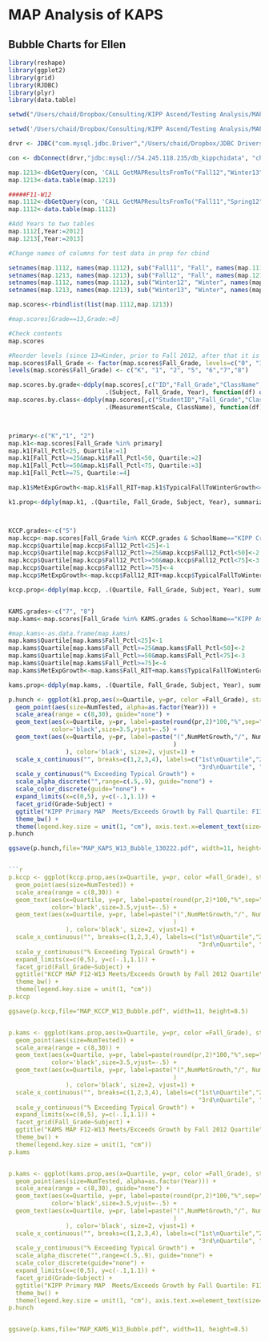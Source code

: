 MAP Analysis of KAPS 
========================================================

Bubble Charts for Ellen
------------------------------------------------------------------------------

```r
library(reshape)
library(ggplot2)
library(grid)
library(RJDBC)
library(plyr)
library(data.table)

setwd("/Users/chaid/Dropbox/Consulting/KIPP Ascend/Testing Analysis/MAP/Analysis/KAP")

```
```r

setwd('/Users/chaid/Dropbox/Consulting/KIPP Ascend/Testing Analysis/MAP/Analysis')

drvr <- JDBC("com.mysql.jdbc.Driver","/Users/chaid/Dropbox/JDBC Drivers/mysql-connector-java-5.0.8/mysql-connector-java-5.0.8-bin.jar","")

con <- dbConnect(drvr,"jdbc:mysql://54.245.118.235/db_kippchidata", "chaid", "haiKIPP1" )

```

```r



map.1213<-dbGetQuery(con, 'CALL GetMAPResultsFromTo("Fall12","Winter13");')
map.1213<-data.table(map.1213)

#####F11-W12
map.1112<-dbGetQuery(con, 'CALL GetMAPResultsFromTo("Fall11","Spring12");')
map.1112<-data.table(map.1112)

#Add Years to two tables
map.1112[,Year:=2012]
map.1213[,Year:=2013]

#Change names of columns for test data in prep for cbind

setnames(map.1112, names(map.1112), sub("Fall11", "Fall", names(map.1112)))
setnames(map.1213, names(map.1213), sub("Fall12", "Fall", names(map.1213)))
setnames(map.1112, names(map.1112), sub("Winter12", "Winter", names(map.1112)))
setnames(map.1213, names(map.1213), sub("Winter13", "Winter", names(map.1213)))

map.scores<-rbindlist(list(map.1112,map.1213))

#map.scores[Grade==13,Grade:=0]

#Check contents
map.scores

#Reorder levels (since 13=Kinder, prior to Fall 2012, after that it is Kinder=0) and rename
map.scores$Fall_Grade <- factor(map.scores$Fall_Grade, levels=c("0", "1","2", "5", "6","7","8"))
levels(map.scores$Fall_Grade) <- c("K", "1", "2", "5", "6","7","8")

map.scores.by.grade<-ddply(map.scores[,c("ID","Fall_Grade","ClassName","Subject","Fall_RIT", "Winter_RIT","TypicalFallToWinterGrowth", "Year"), with=FALSE],
                           .(Subject, Fall_Grade, Year), function(df) orderid(df,df$Fall_RIT))
map.scores.by.class<-ddply(map.scores[,c("StudentID","Fall_Grade","ClassName","MeasurementScale","RIT_Fall", "RIT_Winter", "TypicalFallToWinterGrowth"), with=FALSE],
                           .(MeasurementScale, ClassName), function(df) orderid(df,df$RIT_Fall))



primary<-c("K","1", "2")
map.k1<-map.scores[Fall_Grade %in% primary]
map.k1[Fall_Pctl<25, Quartile:=1]
map.k1[Fall_Pctl>=25&map.k1$Fall_Pctl<50, Quartile:=2]
map.k1[Fall_Pctl>=50&map.k1$Fall_Pctl<75, Quartile:=3]
map.k1[Fall_Pctl>=75, Quartile:=4]

map.k1$MetExpGrowth<-map.k1$Fall_RIT+map.k1$TypicalFallToWinterGrowth<=map.k1$Winter_RIT

k1.prop<-ddply(map.k1, .(Quartile, Fall_Grade, Subject, Year), summarize, pr= sum(MetExpGrowth)/length(MetExpGrowth), NumTested=length(MetExpGrowth), NumMetGrowth=sum(MetExpGrowth))



KCCP.grades<-c("5")
map.kccp<-map.scores[Fall_Grade %in% KCCP.grades & SchoolName=="KIPP Create Middle School"]
map.kccp$Quartile[map.kccp$Fall12_Pctl<25]<-1
map.kccp$Quartile[map.kccp$Fall12_Pctl>=25&map.kccp$Fall12_Pctl<50]<-2
map.kccp$Quartile[map.kccp$Fall12_Pctl>=50&map.kccp$Fall12_Pctl<75]<-3
map.kccp$Quartile[map.kccp$Fall12_Pctl>=75]<-4
map.kccp$MetExpGrowth<-map.kccp$Fall12_RIT+map.kccp$TypicalFallToWinterGrowth<=map.kccp$Winter13_RIT

kccp.prop<-ddply(map.kccp, .(Quartile, Fall_Grade, Subject, Year), summarize, pr= sum(MetExpGrowth)/length(MetExpGrowth), NumTested=length(MetExpGrowth), NumMetGrowth=sum(MetExpGrowth))


KAMS.grades<-c("7", "8")
map.kams<-map.scores[Fall_Grade %in% KAMS.grades & SchoolName=="KIPP Ascend Middle School"]

#map.kams<-as.data.frame(map.kams)
map.kams$Quartile[map.kams$Fall_Pctl<25]<-1
map.kams$Quartile[map.kams$Fall_Pctl>=25&map.kams$Fall_Pctl<50]<-2
map.kams$Quartile[map.kams$Fall_Pctl>=50&map.kams$Fall_Pctl<75]<-3
map.kams$Quartile[map.kams$Fall_Pctl>=75]<-4
map.kams$MetExpGrowth<-map.kams$Fall_RIT+map.kams$TypicalFallToWinterGrowth<=map.kams$Winter_RIT

kams.prop<-ddply(map.kams, .(Quartile, Fall_Grade, Subject, Year), summarize, pr= sum(MetExpGrowth)/length(MetExpGrowth), NumTested=length(MetExpGrowth), NumMetGrowth=sum(MetExpGrowth))

```

```r
p.hunch <- ggplot(k1.prop,aes(x=Quartile, y=pr, color =Fall_Grade), stat="identity") +
  geom_point(aes(size=NumTested, alpha=as.factor(Year))) + 
  scale_area(range = c(8,30), guide="none") + 
  geom_text(aes(x=Quartile, y=pr, label=paste(round(pr,2)*100,"%",sep=""), group=Fall_Grade),
            color='black',size=3.5,vjust=-.5) + 
  geom_text(aes(x=Quartile, y=pr, label=paste("(",NumMetGrowth,"/", NumTested,")",sep=''
                                              )
                ), color='black', size=2, vjust=1) + 
  scale_x_continuous("", breaks=c(1,2,3,4), labels=c("1st\nQuartile","2nd\nQuartile",
                                                     "3rd\nQuartile", "4th\nQuartile")) +
  scale_y_continuous("% Exceeding Typical Growth") +
  scale_alpha_discrete("",range=c(.5,.9), guide="none") +
  scale_color_discrete(guide="none") +
  expand_limits(x=c(0,5), y=c(-.1,1.1)) + 
  facet_grid(Grade~Subject) + 
  ggtitle("KIPP Primary MAP  Meets/Exceeds Growth by Fall Quartile: F11-W12 vs F12-W13") + 
  theme_bw() +
  theme(legend.key.size = unit(1, "cm"), axis.text.x=element_text(size=8))
p.hunch

ggsave(p.hunch,file="MAP_KAPS_W13_Bubble_130222.pdf", width=11, height=8.5)


```r
p.kccp <- ggplot(kccp.prop,aes(x=Quartile, y=pr, color =Fall_Grade), stat="identity") +
  geom_point(aes(size=NumTested)) + 
  scale_area(range = c(8,30)) + 
  geom_text(aes(x=Quartile, y=pr, label=paste(round(pr,2)*100,"%",sep=""), group=Fall_Grade),
            color='black',size=3.5,vjust=-.5) + 
  geom_text(aes(x=Quartile, y=pr, label=paste("(",NumMetGrowth,"/", NumTested,")",sep=''
                                              )
                ), color='black', size=2, vjust=1) + 
  scale_x_continuous("", breaks=c(1,2,3,4), labels=c("1st\nQuartile","2nd\nQuartile",
                                                     "3rd\nQuartile", "4th\nQuartile")) +
  scale_y_continuous("% Exceeding Typical Growth") +
  expand_limits(x=c(0,5), y=c(-.1,1.1)) + 
  facet_grid(Fall_Grade~Subject) + 
  ggtitle("KCCP MAP F12-W13 Meets/Exceeds Growth by Fall 2012 Quartile") + 
  theme_bw() +
  theme(legend.key.size = unit(1, "cm"))
p.kccp

ggsave(p.kccp,file="MAP_KCCP_W13_Bubble.pdf", width=11, height=8.5)


p.kams <- ggplot(kams.prop,aes(x=Quartile, y=pr, color =Fall_Grade), stat="identity") +
  geom_point(aes(size=NumTested)) + 
  scale_area(range = c(8,30)) + 
  geom_text(aes(x=Quartile, y=pr, label=paste(round(pr,2)*100,"%",sep=""), group=Fall_Grade),
            color='black',size=3.5,vjust=-.5) + 
  geom_text(aes(x=Quartile, y=pr, label=paste("(",NumMetGrowth,"/", NumTested,")",sep=''
                                              )
                ), color='black', size=2, vjust=1) + 
  scale_x_continuous("", breaks=c(1,2,3,4), labels=c("1st\nQuartile","2nd\nQuartile",
                                                     "3rd\nQuartile", "4th\nQuartile")) +
  scale_y_continuous("% Exceeding Typical Growth") +
  expand_limits(x=c(0,5), y=c(-.1,1.1)) + 
  facet_grid(Fall_Grade~Subject) + 
  ggtitle("KAMS MAP F12-W13 Meets/Exceeds Growth by Fall 2012 Quartile") + 
  theme_bw() +
  theme(legend.key.size = unit(1, "cm"))
p.kams


p.kams <- ggplot(kams.prop,aes(x=Quartile, y=pr, color =Fall_Grade), stat="identity") +
  geom_point(aes(size=NumTested, alpha=as.factor(Year))) + 
  scale_area(range = c(8,30), guide="none") + 
  geom_text(aes(x=Quartile, y=pr, label=paste(round(pr,2)*100,"%",sep=""), group=Fall_Grade),
            color='black',size=3.5,vjust=-.5) + 
  geom_text(aes(x=Quartile, y=pr, label=paste("(",NumMetGrowth,"/", NumTested,")",sep=''
                                              )
                ), color='black', size=2, vjust=1) + 
  scale_x_continuous("", breaks=c(1,2,3,4), labels=c("1st\nQuartile","2nd\nQuartile",
                                                     "3rd\nQuartile", "4th\nQuartile")) +
  scale_y_continuous("% Exceeding Typical Growth") +
  scale_alpha_discrete("",range=c(.5,.9), guide="none") +
  scale_color_discrete(guide="none") +
  expand_limits(x=c(0,5), y=c(-.1,1.1)) + 
  facet_grid(Grade~Subject) + 
  ggtitle("KIPP Primary MAP  Meets/Exceeds Growth by Fall Quartile: F11-W12 vs F12-W13") + 
  theme_bw() +
  theme(legend.key.size = unit(1, "cm"), axis.text.x=element_text(size=8))
p.hunch


ggsave(p.kams,file="MAP_KAMS_W13_Bubble.pdf", width=11, height=8.5)


```